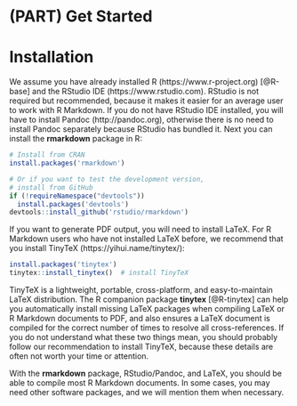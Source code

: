 \mainmatter

# (PART) Get Started {-}

# Installation

We assume you have already installed R (https://www.r-project.org) [@R-base] and the RStudio IDE (https://www.rstudio.com). RStudio is not required but recommended, because it makes it easier for an average user to work with R Markdown. If you do not have RStudio IDE installed, you will have to install Pandoc\index{Pandoc} (http://pandoc.org), otherwise there is no need to install Pandoc separately because RStudio has bundled it. Next you can install the **rmarkdown** package in R:

```r
# Install from CRAN
install.packages('rmarkdown') 

# Or if you want to test the development version,
# install from GitHub
if (!requireNamespace("devtools"))
  install.packages('devtools')
devtools::install_github('rstudio/rmarkdown')
```

If you want to generate PDF output, you will need to install LaTeX. For R Markdown users who have not installed LaTeX before, we recommend that you install TinyTeX (https://yihui.name/tinytex/):

```r
install.packages('tinytex')
tinytex::install_tinytex()  # install TinyTeX
```

TinyTeX is a lightweight, portable, cross-platform, and easy-to-maintain LaTeX distribution. The R companion package **tinytex** [@R-tinytex] can help you automatically install missing LaTeX packages when compiling LaTeX or R Markdown documents to PDF, and also ensures a LaTeX document is compiled for the correct number of times to resolve all cross-references. If you do not understand what these two things mean, you should probably follow our recommendation to install TinyTeX, because these details are often not worth your time or attention.

With the **rmarkdown** package, RStudio/Pandoc, and LaTeX, you should be able to compile most R Markdown documents. In some cases, you may need other software packages, and we will mention them when necessary.
